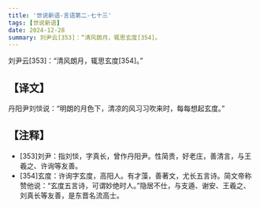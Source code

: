 ```yaml
---
title: '世说新语-言语第二-七十三'
tags: [世说新语]
date: 2024-12-28
summary: 刘尹云[353]：“清风朗月，辄思玄度[354]。
---
```


刘尹云[353]：“清风朗月，辄思玄度[354]。”

## 【译文】

丹阳尹刘惔说：“明朗的月色下，清凉的风习习吹来时，每每想起玄度。”

## 【注释】

- [353]刘尹：指刘惔，字真长，曾作丹阳尹。性简贵，好老庄，善清言，与王羲之、许询等友善。
- [354]玄度：许询字玄度，高阳人。有才藻，善著文，尤长五言诗。简文帝称赞他说：“玄度五言诗，可谓妙绝时人。”隐居不仕，与支遁、谢安、王羲之、刘真长等友善，是东晋名流高士。
